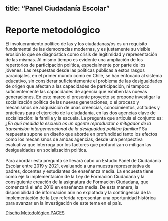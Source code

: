 
title: "Panel Ciudadanía Escolar"
---
# Reporte metodológico {-}

El involucramiento político de las y los ciudadanas/os es un requisito fundamental de las democracias modernas, y es justamente su visible erosión lo que se diagnóstica como crisis de legitimidad y representación de las mismas. Al mismo tiempo es evidente una ampliación de los repertorios de participación política, especialmente por parte de los jóvenes. Las respuestas desde las políticas públicas a estos rasgos paradojales, en el primer mundo como en Chile, se han enfocado al sistema educativo, sin considerar suficientemente el problema de las desigualdades de origen que afectan a las capacidades de participación, ni tampoco suficientemente las capacidades de agencia que exhiben las nuevas generaciones. En este marco el presente proyecto se propone investigar la socialización política de las nuevas generaciones, o el proceso y mecanismos de adquisición de unas creencias, conocimientos, actitudes y prácticas para el ejercicio de la ciudadanía, en las dos agencias clave de socialización: la familia y la escuela. La pregunta que articula el conjunto es: *¿En qué medida la escuela es un agente reproductor o mitigador de la transmisión intergeneracional de la desigualdad política familiar?* Su respuesta supone un diseño que aborde en profundidad tanto los efectos como los mecanismos de ambas agencias, desde una perspectiva evaluativa que interroga por los factores que profundizan o mitigan las desigualdades en socialización política. <br>
<br>
Para abordar esta pregunta se llevará cabo un Estudio Panel de Ciudadanía Escolar entre 2019 y 2021, evaluando a una muestra representativa de padres, docentes y estudiantes de enseñanza media. La encuesta tiene como eje la implementación de la Ley de Formación Ciudadana y la consiguiente creación de la asignatura de Formación Ciudadana, que comenzará el año 2019 en enseñanza media. De esta manera, la disponibilidad de información aún no explotada y la contingencia de la implementación de la Ley referida representan una oportunidad histórica para avanzar en la investigación de este tema en el país.

[Diseño Metodológico PACES](https://www.google.com/url?sa=i&url=https%3A%2F%2Fen.wikipedia.org%2Fwiki%2FImage&psig=AOvVaw25iE5fh04jMBHc_47UwACd&ust=1600883688102000&source=images&cd=vfe&ved=0CAIQjRxqFwoTCID68s2q_esCFQAAAAAdAAAAABAD)


<!--stackedit_data:
eyJoaXN0b3J5IjpbLTIzODY5NDEwNCwtMTY0MzI5MDk2NiwtND
IzMzIwOTksLTE2NDMyOTA5NjYsLTg4MjMxNjU4NSwtMTE5OTQ1
MjA5OV19
-->